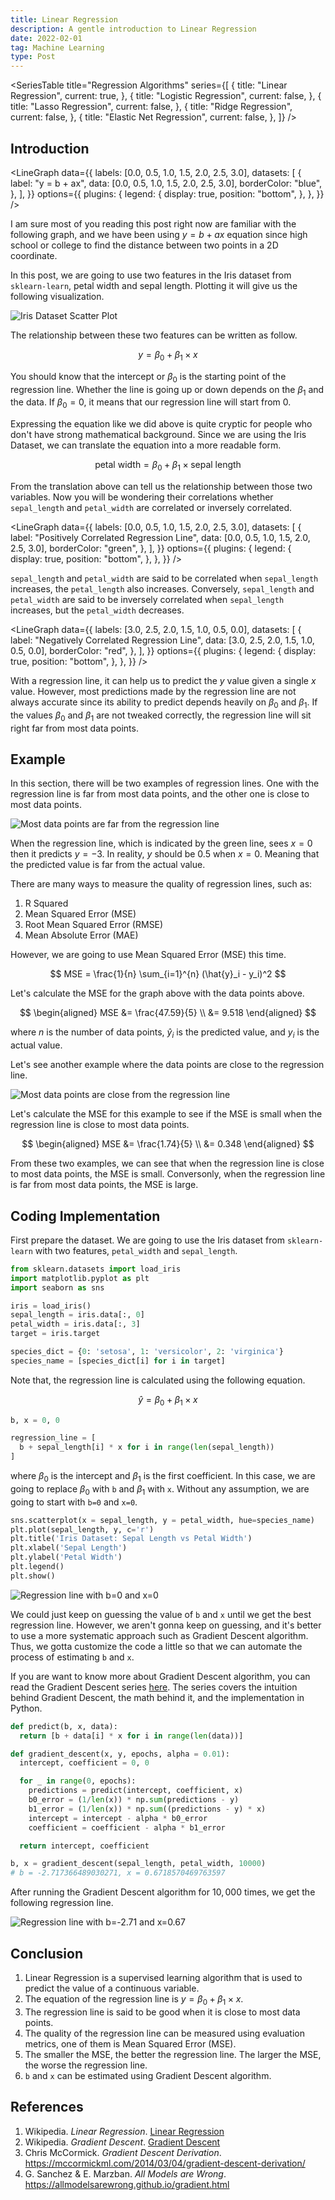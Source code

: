```yaml
---
title: Linear Regression
description: A gentle introduction to Linear Regression
date: 2022-02-01
tag: Machine Learning
type: Post
---
```


<SeriesTable
  title="Regression Algorithms"
  series={[
    {
      title: "Linear Regression",
      current: true,
    },
    {
      title: "Logistic Regression",
      current: false,
    },
    {
      title: "Lasso Regression",
      current: false,
    },
    {
      title: "Ridge Regression",
      current: false,
    },
    {
      title: "Elastic Net Regression",
      current: false,
    },
  ]}
/>

## Introduction

<LineGraph
  data={{
    labels: [0.0, 0.5, 1.0, 1.5, 2.0, 2.5, 3.0],
    datasets: [
      {
        label: "y = b + ax",
        data: [0.0, 0.5, 1.0, 1.5, 2.0, 2.5, 3.0],
        borderColor: "blue",
      },
    ],
  }}
  options={{
    plugins: {
      legend: {
        display: true,
        position: "bottom",
      },
    },
  }}
/>

I am sure most of you reading this post right now are familiar with the following graph,
and we have been using $y = b + ax$ equation since high school or college to find the distance between two points in a 2D coordinate.

In this post, we are going to use two features in the Iris dataset from `sklearn-learn`, petal width and sepal length. Plotting it will give us the following visualization.

![Iris Dataset Scatter Plot](/assets/posts/linear-regression/iris_scatter.png "Iris Dataset Scatter Plot")

The relationship between these two features can be written as follow.

$$
  y = \beta_0 + \beta_1 \times x
$$

You should know that the intercept or $\beta_0$ is the starting point of the regression line.
Whether the line is going up or down depends on the $\beta_1$ and the data.
If $\beta_0 = 0$, it means that our regression line will start from $0$.

Expressing the equation like we did above is quite cryptic for people who don't have strong mathematical background.
Since we are using the Iris Dataset, we can translate the equation into a more readable form.

$$
  \text{petal width} = \beta_0 + \beta_1 \times \text{sepal length}
$$

From the translation above can tell us the relationship between those two variables.
Now you will be wondering their correlations whether `sepal_length` and `petal_width` are correlated or inversely correlated.

<LineGraph
  data={{
    labels: [0.0, 0.5, 1.0, 1.5, 2.0, 2.5, 3.0],
    datasets: [
      {
        label: "Positively Correlated Regression Line",
        data: [0.0, 0.5, 1.0, 1.5, 2.0, 2.5, 3.0],
        borderColor: "green",
      },
    ],
  }}
  options={{
    plugins: {
      legend: {
        display: true,
        position: "bottom",
      },
    },
  }}
/>

`sepal_length` and `petal_width` are said to be correlated when `sepal_length` increases, the `petal_length` also increases.
Conversely, `sepal_length` and `petal_width` are said to be inversely correlated when `sepal_length` increases, but the `petal_width` decreases.

<LineGraph
  data={{
    labels: [3.0, 2.5, 2.0, 1.5, 1.0, 0.5, 0.0],
    datasets: [
      {
        label: "Negatively Correlated Regression Line",
        data: [3.0, 2.5, 2.0, 1.5, 1.0, 0.5, 0.0],
        borderColor: "red",
      },
    ],
  }}
  options={{
    plugins: {
      legend: {
        display: true,
        position: "bottom",
      },
    },
  }}
/>

With a regression line, it can help us to predict the $y$ value given a single $x$ value.
However, most predictions made by the regression line are not always accurate
since its ability to predict depends heavily on $\beta_0$ and $\beta_1$.
If the values $\beta_0$ and $\beta_1$ are not tweaked correctly, the regression line will sit right far from most data points.

## Example

In this section, there will be two examples of regression lines. One with the regression line is far from most data points, and the other one is close to most data points.

![Most data points are far from the regression line](/assets/posts/linear-regression/far.png "Most data points are far from the regression line")

When the regression line, which is indicated by the green line, sees $x = 0$ then it predicts $y = -3$.
In reality, $y$ should be $0.5$ when $x = 0$. Meaning that the predicted value is far from the actual value.

There are many ways to measure the quality of regression lines, such as:
1. R Squared
2. Mean Squared Error (MSE)
3. Root Mean Squared Error (RMSE)
4. Mean Absolute Error (MAE)

However, we are going to use Mean Squared Error (MSE) this time.

$$
  MSE = \frac{1}{n} \sum_{i=1}^{n} (\hat{y}_i - y_i)^2
$$

Let's calculate the MSE for the graph above with the data points above.

$$
  \begin{aligned}
    MSE &= \frac{47.59}{5} \\
    &= 9.518
  \end{aligned}
$$

where $n$ is the number of data points, $\hat{y}_i$ is the predicted value, and $y_i$ is the actual value.

Let's see another example where the data points are close to the regression line.

![Most data points are close from the regression line](/assets/posts/linear-regression/close.png "Most data points are close from the regression line")

Let's calculate the MSE for this example to see if the MSE is small when the regression line is close to most data points.

$$
  \begin{aligned}
    MSE &= \frac{1.74}{5} \\
    &= 0.348
  \end{aligned}
$$

From these two examples, we can see that when the regression line is close to most data points, the MSE is small.
Conversonly, when the regression line is far from most data points, the MSE is large.

## Coding Implementation

First prepare the dataset. We are going to use the Iris dataset from `sklearn-learn` with two features, `petal_width` and `sepal_length`.

```python
from sklearn.datasets import load_iris
import matplotlib.pyplot as plt
import seaborn as sns

iris = load_iris()
sepal_length = iris.data[:, 0]
petal_width = iris.data[:, 3]
target = iris.target

species_dict = {0: 'setosa', 1: 'versicolor', 2: 'virginica'}
species_name = [species_dict[i] for i in target]
```

Note that, the regression line is calculated using the following equation.

$$
  \hat{y} = \beta_0 + \beta_1 \times x
$$

```python
b, x = 0, 0

regression_line = [
  b + sepal_length[i] * x for i in range(len(sepal_length))
]
```

where $\beta_0$ is the intercept and $\beta_1$ is the first coefficient.
In this case, we are going to replace $\beta_0$ with `b` and $\beta_1$ with `x`.
Without any assumption, we are going to start with `b=0` and `x=0`.

```python
sns.scatterplot(x = sepal_length, y = petal_width, hue=species_name)
plt.plot(sepal_length, y, c='r')
plt.title('Iris Dataset: Sepal Length vs Petal Width')
plt.xlabel('Sepal Length')
plt.ylabel('Petal Width')
plt.legend()
plt.show()
```

![Regression line with b=0 and x=0](/assets/posts/linear-regression/initial-guess.png "Regression line with b=0 and x=0")

We could just keep on guessing the value of `b` and `x` until we get the best regression line.
However, we aren't gonna keep on guessing, and it's better to use a more systematic approach such as Gradient Descent algorithm.
Thus, we gotta customize the code a little so that we can automate the process of estimating `b` and `x`.

If you are want to know more about Gradient Descent algorithm, you can read the Gradient Descent series [here](/posts/introduction-to-gradient-descent).
The series covers the intuition behind Gradient Descent, the math behind it, and the implementation in Python.

```python
def predict(b, x, data):
  return [b + data[i] * x for i in range(len(data))]

def gradient_descent(x, y, epochs, alpha = 0.01):
  intercept, coefficient = 0, 0

  for _ in range(0, epochs):
    predictions = predict(intercept, coefficient, x)
    b0_error = (1/len(x)) * np.sum(predictions - y)
    b1_error = (1/len(x)) * np.sum((predictions - y) * x)
    intercept = intercept - alpha * b0_error
    coefficient = coefficient - alpha * b1_error

  return intercept, coefficient

b, x = gradient_descent(sepal_length, petal_width, 10000)
# b = -2.717366489030271, x = 0.6718570469763597
```

After running the Gradient Descent algorithm for $10,000$ times, we get the following regression line.

![Regression line with b=-2.71 and x=0.67](/assets/posts/linear-regression/corrected-regression-line.png "Regression line with b=-2.71 and x=0.67")

## Conclusion

1. Linear Regression is a supervised learning algorithm that is used to predict the value of a continuous variable.
2. The equation of the regression line is $y = \beta_0 + \beta_1 \times x$.
3. The regression line is said to be good when it is close to most data points.
4. The quality of the regression line can be measured using evaluation metrics, one of them is Mean Squared Error (MSE).
5. The smaller the MSE, the better the regression line. The larger the MSE, the worse the regression line.
6. `b` and `x` can be estimated using Gradient Descent algorithm.

## References

1. Wikipedia. _Linear Regression_. [Linear Regression](https://en.wikipedia.org/wiki/Linear_regression)
2. Wikipedia. _Gradient Descent_. [Gradient Descent](https://en.wikipedia.org/wiki/Gradient_descent)
3. Chris McCormick. _Gradient Descent Derivation_. https://mccormickml.com/2014/03/04/gradient-descent-derivation/
4. G. Sanchez & E. Marzban. _All Models are Wrong_. https://allmodelsarewrong.github.io/gradient.html
